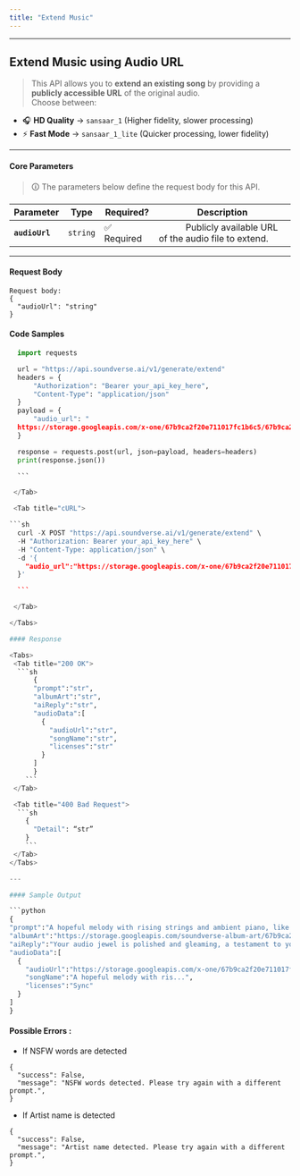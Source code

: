 ```yaml
---
title: "Extend Music"
---
```



---

## Extend Music using Audio URL

> This API allows you to **extend an existing song** by providing a **publicly accessible URL** of the original audio.  
Choose between:


- 🎧 **HD Quality** → `sansaar_1` (Higher fidelity, slower processing)
- ⚡ **Fast Mode** → `sansaar_1_lite` (Quicker processing, lower fidelity)


---

#### **Core Parameters**

> 🛈 The parameters below define the request body for this API.

| Parameter      | Type     | Required?   | Description                                                                    |
| -------------- | -------- | ----------- | ------------------------------------------------------------------------------ |
| **`audioUrl`** | `string` | ✅ Required | &#x2003;&emsp;&emsp;Publicly available URL of the audio file to extend.        |

---

#### **Request Body**

<div className="bg-gray-100 dark:bg-gray-800 p-3 rounded-md">

```
Request body:
{
  "audioUrl": "string"
}

```

</div>

#### Code Samples

<Tabs>
  <Tab title="Python">
  
  ```python
    import requests

    url = "https://api.soundverse.ai/v1/generate/extend"
    headers = {
        "Authorization": "Bearer your_api_key_here",
        "Content-Type": "application/json"
    }
    payload = {
        "audio_url": "
    https://storage.googleapis.com/x-one/67b9ca2f20e711017fc1b6c5/67b9ca2f20e711017fc1b6c5/xone20250312100522scsuxkec.wav
    }

    response = requests.post(url, json=payload, headers=headers)
    print(response.json())

    ```

   </Tab>

   <Tab title="cURL">
  
  ```sh
    curl -X POST "https://api.soundverse.ai/v1/generate/extend" \
    -H "Authorization: Bearer your_api_key_here" \
    -H "Content-Type: application/json" \
    -d '{
      "audio_url":"https://storage.googleapis.com/x-one/67b9ca2f20e711017fc1b6c5/67b9ca2f20e711017fc1b6c5/xone20250312100522scsuxkec.wav,
    }'

    ```

   </Tab>

</Tabs>

#### Response

<Tabs>
   <Tab title="200 OK">
    ```sh
        {
        "prompt":"str",
        "albumArt":"str",
        "aiReply":"str",
        "audioData":[
          {
            "audioUrl":"str",
            "songName":"str",
            "licenses":"str"
          }
        ]
        }
      ```
   </Tab>

   <Tab title="400 Bad Request">
    ```sh
      {
        "Detail": “str”
      }
      ```
   </Tab>
</Tabs>

---

#### Sample Output

```python
{
  "prompt":"A hopeful melody with rising strings and ambient piano, like the end of a movie when the hero finds peace.",
  "albumArt":"https://storage.googleapis.com/soundverse-album-art/67b9ca2f20e711017fc1b6c5/67b9ca2f20e711017fc1b6c5/20250413130229_00000_album_cover_art_for_A_hopeful_melody_with_rising_strings_and_ambient_piano_like_the_end_of_a_movie_when_the_hero_finds_peace.png",
  "aiReply":"Your audio jewel is polished and gleaming, a testament to your artistic prowess. Unleash its melodies and watch the world listen in awe.",
  "audioData":[
    {
      "audioUrl":"https://storage.googleapis.com/x-one/67b9ca2f20e711017fc1b6c5/67b9ca2f20e711017fc1b6c5/xone20250413130323ltyxhk5r.wav",
      "songName":"A hopeful melody with ris...",
      "licenses":"Sync"
    }
  ]
}
```

#### Possible Errors :

- If NSFW words are detected

```
{
  "success": False,
  "message": "NSFW words detected. Please try again with a different prompt.",
}
```

- If Artist name is detected

```
{
  "success": False,
  "message": "Artist name detected. Please try again with a different prompt.",
}
```
